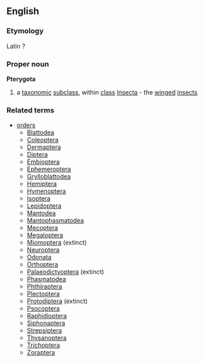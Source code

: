 ==English==
===Etymology===
Latin ?
===Proper noun===
{{wikipedia}}
'''Pterygota'''
#a [[taxonomic]] [[subclass]], within [[class]] [[Insecta]] - the [[winged]] [[insect]]s
===Related terms===
{{wikispecies}}
*[[order]]s
**[[Blattodea]]
**[[Coleoptera]]
**[[Dermaptera]]
**[[Diptera]]
**[[Embioptera]]
**[[Ephemeroptera]]
**[[Grylloblattodea]]
**[[Hemiptera]]
**[[Hymenoptera]]
**[[Isoptera]]
**[[Lepidoptera]]
**[[Mantodea]]
**[[Mantophasmatodea]]
**[[Mecoptera]]
**[[Megaloptera]]
**[[Miomoptera]] (extinct)
**[[Neuroptera]]
**[[Odonata]]
**[[Orthoptera]]
**[[Palaeodictyoptera]] (extinct)
**[[Phasmatodea]]
**[[Phthiraptera]]
**[[Plectoptera]]
**[[Protodiptera]] (extinct)
**[[Psocoptera]]
**[[Raphidioptera]]
**[[Siphonaptera]]
**[[Strepsiptera]]
**[[Thysanoptera]]
**[[Trichoptera]]
**[[Zoraptera]]